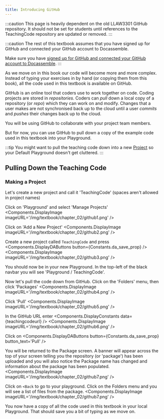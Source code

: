 ```yaml
---
title: Introducing GitHub
---
```


:::caution
This page is heavily dependent on the old LLAW3301 GitHub repository.  It should not be set 
for students until references to the TeachingCode repository are updated or removed.
:::


:::caution 
The rest of this textbook assumes that you have signed up for GitHub 
and connected your GitHub account to Docassemble.

Make sure you have [signed up for GitHub and connected your GitHub account
to Docassemble](00-10).
:::

As we move on in this book our code will become more and more complex.
Instead of typing your exercises in by hand (or copying them from this book),
all the code used in this textbook is available on GitHub.

GitHub is an online
tool that coders use to work together on code.  Coding projects are stored
in *repositories*.  Coders can *pull* down a local copy of a repository 
(or *repo*) which they can work on and modify.  Changes that a user makes
are not synchronised back up to the cloud until a user *commits* and *pushes*
their changes back up to the cloud.

You will be using GitHub to collaborate with your project team members.

But for now, you can use GitHub to pull down a copy of the example code 
used in this textbook into your Playground.

:::tip
You might want to pull the teaching code down into a new [Project](https://docassemble.org/docs/playground.html#projects) so your
Default Playground doesn't get cluttered.
:::

## Pulling Down the Teaching Code
### Making a Project
Let's create a new project and call it 'TeachingCode' (spaces aren't allowed
in project names)

Click on 'Playground' and select 'Manage Projects'
<Components.DisplayImage imageURL='/img/textbook/chapter_02/github1.png' />

Click on 'Add a New Project'
<Components.DisplayImage imageURL='/img/textbook/chapter_02/github2.png' />

Create a new project called `TeachingCode` and press <Components.DisplayDAButtons button={Constants.da_save_prop} />
<Components.DisplayImage imageURL='/img/textbook/chapter_02/github3.png' />

You should now be in your new Playground.  In the top-left of the black
navbar you will see 'Playground / TeachingCode'.

Now let's pull the code down from GitHub.  Click on the 'Folders' menu,
then click 'Packages'
<Components.DisplayImage imageURL='/img/textbook/chapter_02/github4.png' />

Click 'Pull'
<Components.DisplayImage imageURL='/img/textbook/chapter_02/github5.png' />

In the GitHub URL enter <Components.DisplayConstants data={teachingcodeurl} />
<Components.DisplayImage imageURL='/img/textbook/chapter_02/github6.png' />

Click on <Components.DisplayDAButtons button={Constants.da_save_prop} button_text='Pull' />

You will be returned to the Package screen.  A banner will appear across the top
of your screen telling you the repository (or 'package') has been uploaded
and you will also notice the Package name has changed and information about
the package has been populated.
<Components.DisplayImage imageURL='/img/textbook/chapter_02/github7.png' />

Click on `<Back` to go to your playground.  Click on the Folders menu and 
you will see a list of files from the package.
<Components.DisplayImage imageURL='/img/textbook/chapter_02/github7.png' />

You now have a copy of all the code used in this textbook in your local
Playground.  That should save you a bit of typing as we move on.
